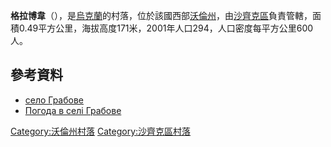 {{coord|51|26|16|N|23|41|56|E|scale:30000|display=title}}

'''格拉博韋'''（{{lang-uk|Грабове}}），是[[烏克蘭|烏克蘭]]的村落，位於該國西部[[沃倫州|沃倫州]]，由[[沙齊克區|沙齊克區]]負責管轄，面積0.49平方公里，海拔高度171米，2001年人口294，人口密度每平方公里600人。

==參考資料==
* [http://gska2.rada.gov.ua/pls/z7502/A005?rdat1=10.04.2009&rf7571=5019 село Грабове]{{dead link|date=2018年3月 |bot=InternetArchiveBot |fix-attempted=yes }}
* [http://weather.in.ua/ua/volynskaja/5772 Погода в селі Грабове] {{Wayback|url=http://weather.in.ua/ua/volynskaja/5772 |date=20111219103423 }}

[[Category:沃倫州村落|Category:沃倫州村落]]
[[Category:沙齊克區村落|Category:沙齊克區村落]]


{{Volyn-geo-stub}}